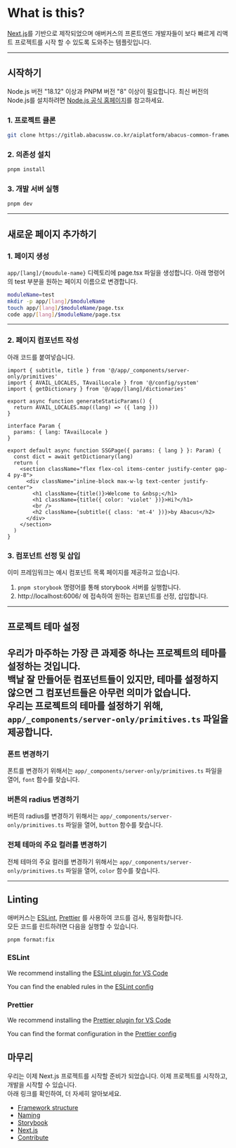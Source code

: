 # What is this?

[Next.js](https://nextjs.org/)를 기반으로 제작되었으며 애버커스의 프론트엔드 개발자들이 보다 빠르게 리액트 프로젝트를 시작 할 수 있도록 도와주는 템플릿입니다.

---

## 시작하기

Node.js 버전 "18.12" 이상과 PNPM 버전 "8" 이상이 필요합니다.
최신 버전의 Node.js를 설치하려면 [Node.js 공식 홈페이지](https://nodejs.org/ko/)를 참고하세요.

### 1. 프로젝트 클론

```bash
git clone https://gitlab.abacussw.co.kr/aiplatform/abacus-common-framework/framework-next.git
```

### 2. 의존성 설치

```bash
pnpm install
```

### 3. 개발 서버 실행

```bash
pnpm dev
```

---

## 새로운 페이지 추가하기

### 1. 페이지 생성

`app/[lang]/{moudule-name}` 디렉토리에 page.tsx 파일을 생성합니다.
아래 명령어의 test 부분을 원하는 페이지 이름으로 변경합니다.

```bash
moduleName=test
mkdir -p app/[lang]/$moduleName
touch app/[lang]/$moduleName/page.tsx
code app/[lang]/$moduleName/page.tsx
```

---

### 2. 페이지 컴포넌트 작성

아래 코드를 붙여넣습니다.

```tsx
import { subtitle, title } from '@/app/_components/server-only/primitives'
import { AVAIL_LOCALES, TAvailLocale } from '@/config/system'
import { getDictionary } from '@/app/[lang]/dictionaries'

export async function generateStaticParams() {
  return AVAIL_LOCALES.map((lang) => ({ lang }))
}

interface Param {
  params: { lang: TAvailLocale }
}

export default async function SSGPage({ params: { lang } }: Param) {
  const dict = await getDictionary(lang)
  return (
    <section className="flex flex-col items-center justify-center gap-4 py-8">
      <div className="inline-block max-w-lg text-center justify-center">
        <h1 className={title()}>Welcome to &nbsp;</h1>
        <h1 className={title({ color: 'violet' })}>Hi?</h1>
        <br />
        <h2 className={subtitle({ class: 'mt-4' })}>by Abacus</h2>
      </div>
    </section>
  )
}
```

### 3. 컴포넌트 선정 및 삽입

이미 프레임워크는 예시 컴포넌트 목록 페이지를 제공하고 있습니다.

1. `pnpm storybook` 명령어를 통해 storybook 서버를 실행합니다.
2. http://localhost:6006/ 에 접속하여 원하는 컴포넌트를 선정, 삽입합니다.
---
## 프로젝트 테마 설정
우리가 마주하는 가장 큰 과제중 하나는 프로젝트의 테마를 설정하는 것입니다.  
백날 잘 만들어둔 컴포넌트들이 있지만, 테마를 설정하지 않으면 그 컴포넌트들은 아무런 의미가 없습니다.  
우리는 프로젝트의 테마를 설정하기 위해, `app/_components/server-only/primitives.ts` 파일을 제공합니다.
--- 
### 폰트 변경하기
폰트를 변경하기 위해서는 `app/_components/server-only/primitives.ts` 파일을 열어, `font` 함수를 찾습니다.
### 버튼의 radius 변경하기
버튼의 radius를 변경하기 위해서는 `app/_components/server-only/primitives.ts` 파일을 열어, `button` 함수를 찾습니다.
### 전체 테마의 주요 컬러를 변경하기
전체 테마의 주요 컬러를 변경하기 위해서는 `app/_components/server-only/primitives.ts` 파일을 열어, `color` 함수를 찾습니다.



---

## Linting

애버커스는 [ESLint](https://eslint.org), [Prettier](https://prettier.io/) 를 사용하여 코드를 검사, 통일화합니다.  
모든 코드를 린트하려면 다음을 실행할 수 있습니다.

```bash
pnpm format:fix
```

### ESLint

We recommend installing the [ESLint plugin for VS Code](https://marketplace.visualstudio.com/items?itemName=dbaeumer.vscode-eslint)

You can find the enabled rules in the [ESLint config](https://github.com/vercel/next.js/blob/canary/.eslintrc.json)

### Prettier

We recommend installing the [Prettier plugin for VS Code](https://marketplace.visualstudio.com/items?itemName=esbenp.prettier-vscode)

You can find the format configuration in the [Prettier config](https://github.com/vercel/next.js/blob/canary/.prettierrc.json)

## 마무리

우리는 이제 Next.js 프로젝트를 시작할 준비가 되었습니다. 이제 프로젝트를 시작하고, 개발을 시작할 수 있습니다.  
아래 링크를 확인하여, 더 자세히 알아보세요.

- [Framework structure](/doc/convention/structure)
- [Naming](/doc/convention/name)
- [Storybook](https://storybook.js.org/)
- [Next.js](https://nextjs.org/)
- [Contribute](/doc/guide/contribute)
